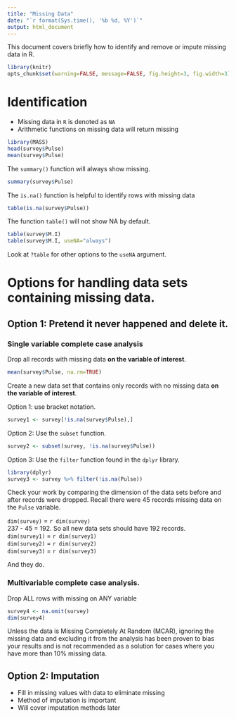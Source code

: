 ```yaml
---
title: "Missing Data"
date: "`r format(Sys.time(), '%b %d, %Y')`"
output: html_document
---
```


This document covers briefly how to identify and remove or impute missing data in R. 
```r
library(knitr)
opts_chunk$set(warning=FALSE, message=FALSE, fig.height=3, fig.width=3) 
```

# Identification 
* Missing data in `R` is denoted as `NA`
* Arithmetic functions on missing data will return missing
```r
library(MASS)
head(survey$Pulse)
mean(survey$Pulse)
```

The `summary()` function will always show missing.
```r
summary(survey$Pulse)
```

The `is.na()` function is helpful to identify rows with missing data
```r
table(is.na(survey$Pulse))
```

The function `table()` will not show NA by default. 
```r
table(survey$M.I)
table(survey$M.I, useNA="always")
```
Look at `?table` for other options to the `useNA` argument. 


# Options for handling data sets containing missing data. 

## Option 1: Pretend it never happened and delete it. 

### Single variable complete case analysis
Drop all records with missing data **on the variable of interest**. 

```r
mean(survey$Pulse, na.rm=TRUE) 
```

Create a new data set that contains only records with no missing data **on the variable of interest**. 

Option 1: use bracket notation. 
```r
survey1 <- survey[!is.na(survey$Pulse),] 
```

Option 2: Use the `subset` function. 
```r
survey2 <- subset(survey, !is.na(survey$Pulse))
```

Option 3: Use the `filter` function found in the `dplyr` library. 
```r
library(dplyr)
survey3 <- survey %>% filter(!is.na(Pulse)) 
```

Check your work by comparing the dimension of the data sets before and after records were dropped. Recall there were 45 records missing data on the `Pulse` variable. 

`dim(survey)` = `r dim(survey)`   
237 - 45 = 192. So all new data sets should have 192 records.   
`dim(survey1)` = `r dim(survey1)`  
`dim(survey2)` = `r dim(survey2)`  
`dim(survey3)` = `r dim(survey3)`

And they do. 


### Multivariable complete case analysis. 
Drop ALL rows with missing on ANY variable
```r
survey4 <- na.omit(survey) 
dim(survey4)
```

Unless the data is Missing Completely At Random (MCAR), ignoring the missing data and excluding it from the analysis has been proven to bias your results and is not recommended as a solution for cases where you have more than 10% missing data. 

## Option 2: Imputation
- Fill in missing values with data to eliminate missing
- Method of imputation is important
- Will cover imputation methods later 
